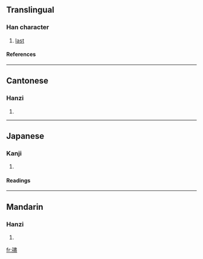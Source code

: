 ==Translingual==
===Han character===
{{Han char|rn=39|rad=子|as=14|sn=17|four=1541<sub>7</sub>|canj=弓木中一廿 (NDLMT)}}
# [[last]]
====References====
{{Han ref|kx=0281.030|dkj=07043|dj=0551.040|hdz=21020.040|uh=5B7B|ud=23419|bh=ECD7|bd=60631}}
----
==Cantonese==
===Hanzi===
{{yue-hanzi|jyut=|y=laai1}}
# {{defn|Cantonese}}
----
==Japanese==
===Kanji===
{{ja-kanji|grade=|rs=子14}}
# {{defn|Japanese}} 
====Readings====
{{ja-readings|on=[[だい]] (dai), [[ない]] (nai)|kun=}}
----
==Mandarin==
===Hanzi===
{{cmn-hanzi|pin=[[lái]] (lai2), [[níng]] (ning2), [[nìng]] (ning4)|wg=lai<sup>2</sup>, ning<sup>2</sup>, ning<sup>4</sup>}}
# {{defn|Mandarin}}

[[fr:孻]]